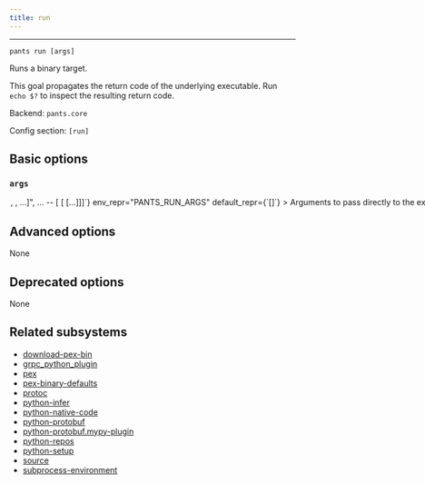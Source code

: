```yaml
---
title: run
---
```



---

```
pants run [args]
```

Runs a binary target.

This goal propagates the return code of the underlying executable. Run `echo $?` to inspect the resulting return code.

Backend: <span className="color--primary">`pants.core`</span>

Config section: <span className="color--primary">`[run]`</span>

<span className={styles.options}>

## Basic options

### `args`

<Option
  cli_repr={`--run-args="[<shell_str>, <shell_str>, ...]", ... -- [<shell_str> [<shell_str> [...]]]`}
  env_repr="PANTS_RUN_ARGS"
  default_repr={`[]`}
>
  Arguments to pass directly to the executed target, e.g. `--run-args="val1 val2
  --debug"`
</Option>

## Advanced options

None

## Deprecated options

None

## Related subsystems

- [download-pex-bin](../subsystems/download-pex-bin.mdx)
- [grpc_python_plugin](../subsystems/grpc_python_plugin.mdx)
- [pex](../subsystems/pex.mdx)
- [pex-binary-defaults](../subsystems/pex-binary-defaults.mdx)
- [protoc](../subsystems/protoc.mdx)
- [python-infer](../subsystems/python-infer.mdx)
- [python-native-code](../subsystems/python-native-code.mdx)
- [python-protobuf](../subsystems/python-protobuf.mdx)
- [python-protobuf.mypy-plugin](../subsystems/python-protobuf.mypy-plugin.mdx)
- [python-repos](../subsystems/python-repos.mdx)
- [python-setup](../subsystems/python-setup.mdx)
- [source](../subsystems/source.mdx)
- [subprocess-environment](../subsystems/subprocess-environment.mdx)

</span>
